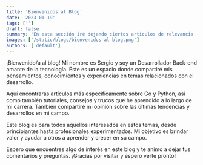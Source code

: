 ```yaml
---
title: 'Bienvenidos al Blog'
date: '2023-01-19'
tags: ['']
draft: false
summary: 'En esta sección iré dejando ciertos articulos de relevancia'
images: ['/static/blogs/bienvenidos al blog.png']
authors: ['default']
---
```


¡Bienvenido/a al blog! Mi nombre es Sergio y soy un Desarrollador Back-end amante de la tecnología. Este es un espacio donde compartiré mis pensamientos, conocimientos y experiencias en temas relacionados con el desarrollo.

Aquí encontrarás artículos más específicamente sobre Go y Python, así como también tutoriales, consejos y trucos que he aprendido a lo largo de mi carrera. También compartiré mi opinión sobre las últimas tendencias y desarrollos en mi campo.

Este blog es para todos aquellos interesados en estos temas, desde principiantes hasta profesionales experimentados. Mi objetivo es brindar valor y ayudar a otros a aprender y crecer en su campo.

Espero que encuentres algo de interés en este blog y te animo a dejar tus comentarios y preguntas. ¡Gracias por visitar y espero verte pronto!
